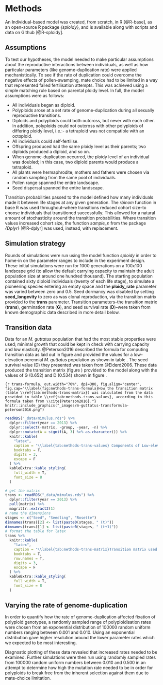 # Methods {#methods}

An Individual-based model was created, from scratch, in R [@R-base], as an open-source R package *{sploidy}*, and is available along with scripts and data on Github [@R-sploidy].

## Assumptions {#methods-model-assumptions}

To test our hypotheses, the model needed to make particular assumptions about the reproductive interactions between individuals, as well as how particular parameters (like genome-duplication rate) were applied mechanistically. To see if the rate of duplication could overcome the negative effects of pollen-swamping, mate choice had to be limited in a way that represented failed fertilisation attempts. This was achieved using a simple matching rule based on parental ploidy level. In full, the model assumptions were as follows:

- All individuals began as diploid.
- Polyploids arose at a set rate of genome-duplication during all sexually reproductive transitions.
- Diploids and polyploids could both outcross, but never with each other. In addition, polyploids could not outcross with other polyploids of differing ploidy level, i.e.:- a tetraploid was not compatible with an octoploid. 
- All individuals could self-fertilise.
- Offspring produced had the same ploidy level as their parents; two diploids produced a diploid, and so on.
- When genome-duplication occurred, the ploidy level of an individual was doubled; in this case, two diploid parents would produce a tetraploid.
- All plants were hermaphrodite; mothers and fathers were chosen via random sampling from the same pool of individuals.
- Pollen range spanned the entire landscape.
- Seed dispersal spanned the entire landscape.

Transition probabilities passed to the model defined how many individuals made it between life stages at any given generation. The *rbinom* function in base R was used throughout--where transitions reduced cohort size--to choose individuals that transitioned successfully. This allowed for a natural amount of stochasticity around the transition probabilities. Where transition values increased cohort size, the function *sample_n* from the package *{Dplyr}* [@R-dplyr] was used, instead, with replacement. 

## Simulation strategy {#methods-model-sims}

Rounds of simulations were run using the model function *sploidy* in order to home-in on the parameter ranges to include in the experiment design. These initial simulations were run for 1000 generations on a 100x100 landscape grid (to allow the default carrying capacity to maintain the adult population size at around one hundred thousand). The starting population contained sixty diploid individuals (twenty of each life stage), to simulate a pioneering species entering an empty space and the **ploidy_rate** parameter was varied between zero and 0.5. Seed dormancy was disabled by setting **seed_longevity** to zero as was clonal reproduction, via the transition matrix provided to the **trans** parameter. Transition parameters--the transition matrix (**trans**), germination rate (**G**), and seed survival rate (**D**)--were taken from known demographic data described in more detail below. 

## Transition data {#methods-model-sims-trans}

Data for an *M. guttatus* population that had the most stable properties were used; minimal growth that could be kept in check with carrying capacity and low elasticity. @Peterson2016 described the formula for computing transition data as laid out in figure \ref{fig:methods-trans-formula} and provided the values for a low-elevation perennial *M. guttatus* population as shown in table \ref{tab:methods-trans-values}. The seed survival value (D) they presented was taken from @Elderd2006. These data produced the transition matrix (figure \ref{tab:methods-trans-matrix}) provided to the model along with the values of G (0.652) and D (0.534) shown in figure \ref{tab:methods-trans-values}. 

```{r trans-formula, out.width="70%", dpi=300, fig.align="center", fig.cap="\\label{fig:methods-trans-formula}How the transition matrix (table \\ref{tab:methods-trans-matrix}) was calculated from the data provided in table \\ref{tab:methods-trans-values}, according to this formula taken from \\cite{Peterson2016}."}
knitr::include_graphics("_images/m-guttatus-transformula-peterson2016.png")
```

```r
readRDS("_data/mimulus.rds") %>%
  dplyr::filter(year == 2013) %>% 
  dplyr::select(-matrix, -group, -year, -n) %>%
  dplyr::mutate(A = signif(A, 3) %>% as.character()) %>%
  knitr::kable(
    "latex",
    caption = "\\label{tab:methods-trans-values} Components of Low-elevation perennial \\textit{Erythranthe guttata} (previously: \\textit{Mimulus guttatus}) life-cycle transition. Seed survival (D) is a general value taken from \\cite{Elderd2006}. All other components taken from \\cite{Peterson2016} who recorded values specific to that \\textit{E. guttata} population in the year 2013 (N = 77). G = germination rate, O = ovule number per flower, F = flower production, S = winter survival, R = rosette production, A = proportional recruitment success of ovules relative to rosettes.",
    booktabs = T,
    digits = 3,
    escape = F
  ) %>% 
  kableExtra::kable_styling(
    full_width = T,
    font_size = 8
  )
```

```r
# get the matrix
trans <- readRDS("_data/mimulus.rds") %>%
  dplyr::filter(year == 2013) %>%
  pull(matrix) %>%
  magrittr::extract2(1)
# name the dimensions
stages <- c("Seed", "Seedling", "Rosette")
dimnames(trans)[2] <- list(paste0(stages, " (t)"))
dimnames(trans)[1] <- list(paste0(stages, " (t+1)"))
# format the table for latex
trans %>%
  knitr::kable(
    "latex",
    caption = "\\label{tab:methods-trans-matrix}Transition matrix used for the model, based on the formula shown in \\ref{fig:methods-trans-formula} and the data from figure \\ref{tab:methods-trans-values}.",
    booktabs = T,
    row.names = T,
    digits = 3,
    escape = F
  ) %>% 
  kableExtra::kable_styling(
    full_width = T,
    font_size = 8
  )
```

## Varying the rate of genome-duplication

In order to quantify how the rate of genome-duplication affected fixation of polyploid genotypes, a randomly sampled range of polyploidisation rates were chosen from an exponential distribution of 100000 random uniform numbers ranging between 0.001 and 0.010. Using an exponential distribution gave higher resolution around the lower parameter rates which we expected to be most interesting. 

Diagnostic plotting of these data revealed that increased rates needed to be examined. Further simulations were then run using randomly sampled rates from 100000 random uniform numbers between 0.010 and 0.500 in an attempt to determine how high the mutation rate needed to be in order for polyploids to break free from the inherent selection against them due to mate-choice limitation.
